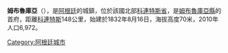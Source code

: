 {{Coord|28|3|S|58|14|W|display=title}}

'''姆布魯庫亞'''（{{lang-es|Mburucuyá}}），是[[阿根廷|阿根廷]]的城鎮，位於該國北部[[科連特斯省|科連特斯省]]，是[[姆布魯庫亞縣|姆布魯庫亞縣]]的首府，距離[[科連特斯|科連特斯]]148公里，始建於1832年8月16日，海拔高度70米，2010年人口6,972。

{{Argentina-geo-stub}}
[[Category:阿根廷城市|Category:阿根廷城市]]